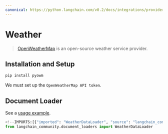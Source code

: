 ```yaml
---
canonical: https://python.langchain.com/v0.2/docs/integrations/providers/weather/
---
```


# Weather

> [OpenWeatherMap](https://openweathermap.org/) is an open-source weather service provider.

## Installation and Setup

```bash
pip install pyowm
```

We must set up the `OpenWeatherMap API token`.

## Document Loader

See a [usage example](/docs/integrations/document_loaders/weather).

```python
<!--IMPORTS:[{"imported": "WeatherDataLoader", "source": "langchain_community.document_loaders", "docs": "https://api.python.langchain.com/en/latest/document_loaders/langchain_community.document_loaders.weather.WeatherDataLoader.html", "title": "Weather"}]-->
from langchain_community.document_loaders import WeatherDataLoader
```